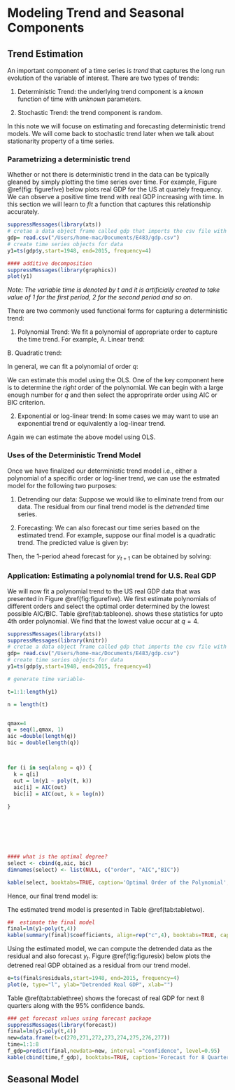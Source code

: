 # Modeling Trend and Seasonal Components

## Trend Estimation

An important component of a time series is *trend* that captures the long run evolution of the variable of interest. There are two types of trends:

1. Deterministic Trend: the underlying trend component is a *known* function of time with *unknown* parameters.

2. Stochastic Trend: the trend component is random.

In this note we will focuse on estimating and forecasting deterministic trend models. We will come back to stochastic trend later when we talk about stationarity property of a time series.

### Parametrizing a deterministic trend

Whether or not there is deterministic trend in the data can be typically gleaned by simply plotting the time series over time. For example, Figure \@ref(fig: figurefive) below plots real GDP for the US at quartely frequency. We can observe a positive time trend with real GDP increasing with time. In this section we will learn to *fit* a function that captures this relationship accurately.

```r
suppressMessages(library(xts))
# cretae a data object frame called gdp that imports the csv file with data
gdp= read.csv("/Users/home-mac/Documents/E483/gdp.csv")
# create time series objects for data 
y1=ts(gdp$y,start=1948, end=2015, frequency=4)

#### additive decomposition
suppressMessages(library(graphics))
plot(y1)
```

*Note: The variable time is denoted by $t$ and it is artificially created to take value of 1 for the first period, 2 for the second period and so on.*

There are two commonly used functional forms for capturing a deterministic trend:

1. Polynomial Trend: We fit a polynomial of appropriate order  to capture the time trend. For example,
A. Linear trend:
\begin{equation}
y_t=\beta_0 +\beta_1 t +\epsilon_t
\end{equation}

B. Quadratic trend:
\begin{equation}
y_t=\beta_0 +\beta_1 t + \beta_2 t^2 +\epsilon_t
\end{equation}

In general, we can fit a polynomial of order $q$:
\begin{equation}
y_t=\beta_0 + \sum_{i=1}^q \beta_i t^i +\epsilon_t
\end{equation}

We can estimate this model using the OLS. One of the key component here is to determine the *right* order of the polynomial. We can begin with a large enough number for $q$ and then select the approprirate order using AIC or BIC criterion.

2. Exponential or log-linear trend: In some cases we may want to use an exponential trend or equivalently a log-linear trend.
\begin{equation}
y_t=e^(\beta_0 +\beta_1 t +\epsilon_t)\\
equivalently\\
log(y_t)=\beta_0 +\beta_1 t +\epsilon_t
\end{equation}

Again we can estimate the above model using OLS.


### Uses of the Deterministic Trend Model

Once we have finalized our deterministic trend model i.e., either a polynomial of a specific order or log-liner trend, we can use the estmated model for the following two purposes:

1. Detrending our data: Suppose we would like to eliminate trend from our data. The residual from our final trend model is the *detrended* time series.

2. Forecasting: We can also forecast our time series based on the estimated trend. For example, suppose our final model is a quadratic trend. The predicted value is given by:

\begin{equation}
\widehat{y_t}=\widehat{\beta_0}+\widehat{\beta_1} t + \widehat{\beta_2} t^2
\end{equation}

Then, the 1-period ahead forecast for $y_{t+1}$ can be obtained by solving:
\begin{equation}
\widehat{y_{t+1}}=\widehat{\beta_0}+\widehat{\beta_1} (t+1) + \widehat{\beta_2} (t+1)^2
\end{equation}

### Application: Estimating a polynomial trend for U.S. Real GDP

We will now fit a polynomial trend to the US real GDP data that was presented in Figure \@ref(fig:figurefive). We first estimate polynomials of different orders and select the optimal order determined by the lowest possible AIC/BIC. Table \@ref(tab:tableone). shows these statistics for upto 4th order polynomial. We find that the lowest value occur at $q=4$. 

```r
suppressMessages(library(xts))
suppressMessages(library(knitr))
# cretae a data object frame called gdp that imports the csv file with data
gdp= read.csv("/Users/home-mac/Documents/E483/gdp.csv")
# create time series objects for data 
y1=ts(gdp$y,start=1948, end=2015, frequency=4)

# generate time variable-

t=1:1:length(y1)

n = length(t)


qmax=4
q = seq(1,qmax, 1)
aic =double(length(q))
bic = double(length(q))



for (i in seq(along = q)) {
  k = q[i]
  out = lm(y1 ~ poly(t, k))
  aic[i] = AIC(out)
  bic[i] = AIC(out, k = log(n))
  
}
 






#### what is the optimal degree?
select <- cbind(q,aic, bic)
dimnames(select) <- list(NULL, c("order", "AIC","BIC"))

kable(select, booktabs=TRUE, caption='Optimal Order of the Polynomial', align=rep("c",3))


```



Hence, our final trend model is:

\begin{equation}
y_t=\beta_0 +\beta_1 t + \beta_2 t^2 + \beta_3 t^3 + \beta_4 t^4 +\epsilon_t
\end{equation}

The estimated trend model is presented in Table \@ref(tab:tabletwo).
```r
##  estimate the final model
final=lm(y1~poly(t,4))
kable(summary(final)$coefficients, align=rep("c",4), booktabs=TRUE, caption='Regression Results', digits=c(3,3,3,3))


```



Using the estimated model, we can compute the detrended data as the residual and also forecast $y_t$.  Figure \@ref(fig:figuresix) below plots the detrened real GDP obtained as a residual from our trend model. 

```r

e=ts(final$residuals,start=1948, end=2015, frequency=4)
plot(e, type="l", ylab="Detrended Real GDP", xlab="")

```




Table \@ref(tab:tablethree) shows the forecast of real GDP for next 8 quarters along with the 95% confidence bands.


```r
### get forecast values using forecast package
suppressMessages(library(forecast))
final=lm(y1~poly(t,4))
new=data.frame(t=c(270,271,272,273,274,275,276,277))
time=1:1:8
f_gdp=predict(final,newdata=new, interval ="confidence", level=0.95)
kable(cbind(time,f_gdp), booktabs=TRUE, caption='Forecast for 8 Quarters', align=rep("c",4), digits=c(1,3,3,3), col.names=c("h", "Forecast", " 95% Lower Bound", " 95% Upper Bound"))

```


## Seasonal Model
